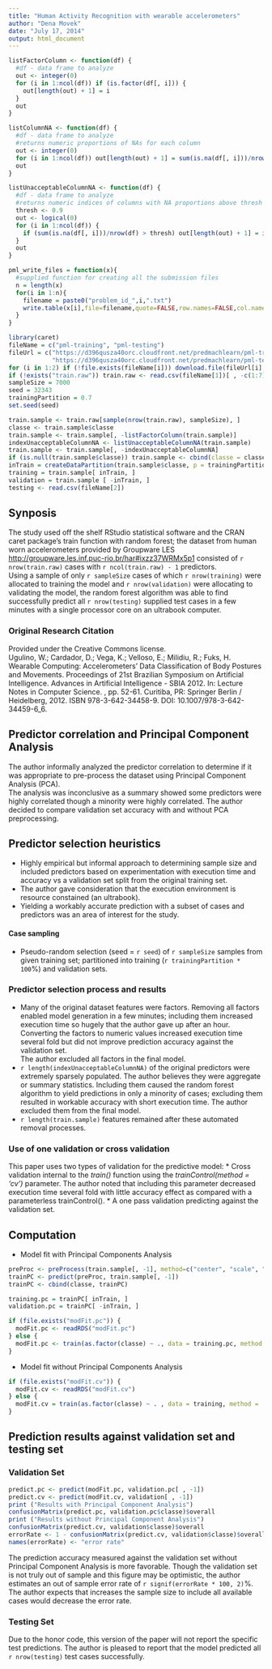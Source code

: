 ```yaml
---
title: "Human Activity Recognition with wearable accelerometers"
author: "Dena Movek"
date: "July 17, 2014"
output: html_document
---
```

```r
listFactorColumn <- function(df) {
  #df - data frame to analyze
  out <- integer(0)
  for (i in 1:ncol(df)) if (is.factor(df[, i])) {
    out[length(out) + 1] = i
  }
  out
}

listColumnNA <- function(df) {
  #df - data frame to analyze
  #returns numeric proportions of NAs for each column
  out <- integer(0)
  for (i in 1:ncol(df)) out[length(out) + 1] = sum(is.na(df[, i]))/nrow(df)
  out
}

listUnacceptableColumnNA <- function(df) {
  #df - data frame to analyze
  #returns numeric indices of columns with NA proportions above thresh
  thresh <- 0.9
  out <- logical(0)
  for (i in 1:ncol(df)) {
    if (sum(is.na(df[, i]))/nrow(df) > thresh) out[length(out) + 1] = i
  }
  out
}

pml_write_files = function(x){
  #supplied function for creating all the submission files
  n = length(x)
  for(i in 1:n){
    filename = paste0("problem_id_",i,".txt")
    write.table(x[i],file=filename,quote=FALSE,row.names=FALSE,col.names=FALSE)
  }
}

```
```r
library(caret)
fileName = c("pml-training", "pml-testing")
fileUrl = c("https://d396qusza40orc.cloudfront.net/predmachlearn/pml-training.csv",
            "https://d396qusza40orc.cloudfront.net/predmachlearn/pml-testing.csv")
for (i in 1:2) if (!file.exists(fileName[i])) download.file(fileUrl[i], fileName[i], method="curl")
if (!exists("train.raw")) train.raw <- read.csv(fileName[1])[ , -c(1:7)]
sampleSize = 7000
seed = 32343
trainingPartition = 0.7
set.seed(seed)
```
```r
train.sample <- train.raw[sample(nrow(train.raw), sampleSize), ]
classe <- train.sample$classe
train.sample <- train.sample[, -listFactorColumn(train.sample)]
indexUnacceptableColumnNA <- listUnacceptableColumnNA(train.sample)
train.sample <- train.sample[, -indexUnacceptableColumnNA]
if (is.null(train.sample$classe)) train.sample <- cbind(classe = classe, train.sample)
inTrain = createDataPartition(train.sample$classe, p = trainingPartition, list = FALSE)
training = train.sample[ inTrain, ]
validation = train.sample [ -inTrain, ]
testing <- read.csv(fileName[2])

```

## Synposis
The study used off the shelf RStudio statistical software and the CRAN caret package's train function with random forest; the dataset from human worn accelerometers provided by Groupware LES [http://groupware.les.inf.puc-rio.br/har#ixzz37WRMx5p1](http://groupware.les.inf.puc-rio.br/har#ixzz37WRMx5p1) consisted of `r nrow(train.raw)` cases with `r ncol(train.raw) - 1` predictors.  
Using a sample of only `r sampleSize` cases of which `r nrow(training)` were allocated to training the model and `r nrow(validation)` were allocating to validating the model, the random forest algorithm was able to find successfully predict all `r nrow(testing)` supplied test cases in a few minutes with a single processor core on an ultrabook computer.

### Original Research Citation
Provided under the Creative Commons license.  
Ugulino, W.; Cardador, D.; Vega, K.; Velloso, E.; Milidiu, R.; Fuks, H.
Wearable Computing: Accelerometers' Data Classification of Body Postures and Movements.
Proceedings of 21st Brazilian Symposium on Artificial Intelligence.
Advances in Artificial Intelligence - SBIA 2012.
In: Lecture Notes in Computer Science. , pp. 52-61. Curitiba, PR: Springer Berlin / Heidelberg, 2012.
ISBN 978-3-642-34458-9. DOI: 10.1007/978-3-642-34459-6_6.

## Predictor correlation and Principal Component Analysis
The author informally analyzed the predictor correlation to determine if it was appropriate to pre-process the dataset using Principal Component Analysis (PCA).  
The analysis was inconclusive as a summary showed some predictors were highly correlated though a minority were highly correlated. The author decided to compare validation set accuracy with and without PCA preprocessing.

## Predictor selection heuristics
* Highly empirical but informal approach to determining sample size and included predictors based on experimentation
with execution time and accuracy vs a validation set split from the original training set.
* The author gave consideration that the execution environment is resource constained (an ultrabook).
* Yielding a workably accurate prediction with a subset of cases and predictors was an area of interest for the study.

#### Case sampling
* Pseudo-random selection (seed = `r seed`) of `r sampleSize` samples from given training set; partitioned into training (`r trainingPartition * 100`%) and validation sets.

### Predictor selection process and results
* Many of the original dataset features were factors. Removing all factors enabled model generation in a few minutes; including them increased execution time so hugely that the author gave up after an hour. Converting the factors to numeric values increased execution time several fold but did not improve prediction accuracy against the validation set.  
The author excluded all factors in the final model.
* `r length(indexUnacceptableColumnNA)` of the original predictors were extremely sparsely populated. The author believes they were aggregate or summary statistics. Including them caused the random forest algorithm to yield predictions in only a minority of cases; excluding them resulted in workable accuracy with short execution time. The author excluded them from the final model.
* `r length(train.sample)` features remained after these automated removal processes.

### Use of one validation or cross validation
This paper uses two types of validation for the predictive model:
* Cross validation internal to the _train()_ function using the _trainControl(method = 'cv')_ parameter. The author noted that including this parameter decreased execution time several fold with little accuracy effect as compared with a parameterless trainControl().
* A one pass validation predicting against the validation set.

## Computation
* Model fit with Principal Components Analysis
```r
preProc <- preProcess(train.sample[, -1], method=c("center", "scale", "pca"), thresh = 0.95)
trainPC <- predict(preProc, train.sample[, -1])
trainPC <- cbind(classe, trainPC)
```
```r
training.pc = trainPC[ inTrain, ]
validation.pc = trainPC[ -inTrain, ]
```
```r
if (file.exists("modFit.pc")) {
  modFit.pc <- readRDS("modFit.pc")
} else {
  modFit.pc <- train(as.factor(classe) ~ ., data = training.pc, method = "rf", trControl = trainControl(method='cv'))
}
```
* Model fit without Principal Components Analysis
```r
if (file.exists("modFit.cv")) {
  modFit.cv <- readRDS("modFit.cv")
} else {
  modFit.cv = train(as.factor(classe) ~ . , data = training, method = 'rf', trControl = trainControl(method='cv'))
}
```
## Prediction results against validation set and testing set
### Validation Set
```r
predict.pc <- predict(modFit.pc, validation.pc[ , -1])
predict.cv <- predict(modFit.cv, validation[ , -1])
print ("Results with Principal Component Analysis")
confusionMatrix(predict.pc, validation.pc$classe)$overall
print ("Results without Principal Component Analysis")
confusionMatrix(predict.cv, validation$classe)$overall
errorRate <- 1 - confusionMatrix(predict.cv, validation$classe)$overall["Accuracy"]
names(errorRate) <- "error rate"
```
The prediction accuracy measured against the validation set without Principal Component Analysis is more favorable. Though the validation set is not truly out of sample and this figure may be optimistic, the author estimates an out of sample error rate of `r signif(errorRate * 100, 2)`%. The author expects that increases the sample size to include all available cases would decrease the error rate.

### Testing Set
Due to the honor code, this version of the paper will not report the specific test predictions. The author is pleased to report that the model predicted all `r nrow(testing)` test cases successfully.